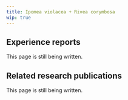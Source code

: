 ---
title: Ipomea violacea + Rivea corymbosa
wip: true
---

## Experience reports

This page is still being written.

## Related research publications

This page is still being written.

